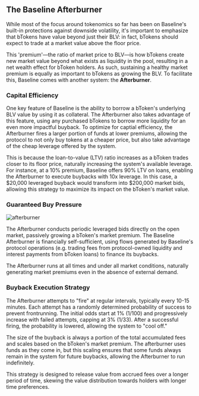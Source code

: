 ## The Baseline Afterburner

While most of the focus around tokenomics so far has been on Baseline's built-in protections 
against downside volatility, it's important to emphasize that bTokens have value beyond just 
their BLV: in fact, bTokens should expect to trade at a market value above the floor price. 

This 'premium'—the ratio of market price to BLV—is how bTokens create new market value beyond 
what exists as liquidity in the pool, resulting in a net wealth effect for bToken holders. As 
such, sustaining a healthy market premium is equally as important to bTokens as growing the BLV. 
To facilitate this, Baseline comes with another system: the **Afterburner**.

### Capital Efficiency

One key feature of Baseline is the ability to borrow a bToken's underlying BLV value by using it as collateral.
The Afterburner also takes advantage of this feature, using any purchased bTokens to borrow more liquidity
for an even more impactful buyback. To optimize for captial efficiency, the Afterburner fires a larger 
portion of funds at lower premiums, allowing the protocol to not only buy tokens at a cheaper price, but also 
take advantage of the cheap leverage offered by the system.

This is because the loan-to-value (LTV) ratio increases as a bToken trades closer to its floor price, naturally 
increasing the system's available leverage. For instance, at a 10% premium, Baseline offers 90% LTV on loans, 
enabling the Afterburner to execute buybacks with 10x leverage. In this case, a $20,000 leveraged buyback would 
transform into $200,000 market bids, allowing this strategy to maximize its impact on the bToken's market value.

### Guaranteed Buy Pressure

![afterburner](/assets/afterburner.png)

The Afterburner conducts periodic leveraged bids directly on the open market, passively growing a 
bToken's market premium. The Baseline Afterburner 
is financially self-sufficient, using flows generated by Baseline's protocol operations (e.g. trading 
fees from protocol-owned liquidity and interest payments from bToken loans) to finance its buybacks.

The Afterburner runs at all times and under all market conditions, naturally generating market premiums 
even in the absence of external demand. 

### Buyback Execution Strategy

The Afterburner attempts to "fire" at regular intervals, typically every 10-15 minutes. Each attempt 
has a randomly determined probability of success to prevent frontrunning. The initial odds start at 1% 
(1/100) and progressively increase with failed attempts, capping at 3% (1/33). After a successful firing, 
the probability is lowered, allowing the system to "cool off."

The size of the buyback is always a portion of the total accumulated fees and scales based on the bToken's 
market premium. The afterburner uses funds as they come in, but this scaling ensures that some 
funds always remain in the system for future buybacks, allowing the Afterburner to run indefinitely. 

This strategy is designed to release value from accrued fees over a longer period of time, skewing the value 
distribution towards holders with longer time preferences.

